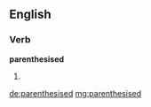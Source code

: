 ==English==

===Verb===
'''parenthesised'''

# {{en-past of|parenthesise}}

[[de:parenthesised]]
[[mg:parenthesised]]